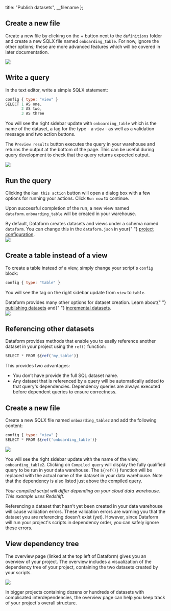 
  title: "Publish datasets",
  __filename
};


## Create a new file

Create a new file by clicking on the + button next to the `definitions` folder and create a new SQLX file named `onboarding_table`.
For now, ignore the other options; these are more advanced features which will be covered in later documentation.

<ScreenshotWrapper>
  <img src="/static/images/platform_guides/publish_tables/new_file.png" style={{ width: "100%" }} />
</ScreenshotWrapper>

## Write a query

In the text editor, write a simple SQLX statement:

```js
config { type: "view" }
SELECT 1 AS one,
       2 AS two,
       3 AS three
```

You will see the right sidebar update with `onboarding_table` which is the name of the dataset, a tag for the type - a `view` - as well as a validation message and two action buttons.

The `Preview results` button executes the query in your warehouse and returns the output at the bottom of the page. This can be useful during query development to check that the query returns expected output.

<ScreenshotWrapper>
  <img
    src="/static/images/platform_guides/publish_tables/compilation.png"
    style={{ width: "100%" }}
  />
</ScreenshotWrapper>

## Run the query

Clicking the `Run this action` button will open a dialog box with a few options for running your actions. Click `Run now` to continue.

Upon successful completion of the run, a new view named `dataform.onboarding_table` will be created in your warehouse.

<div className="bp3-callout bp3-icon-info-sign bp3-intent-primary" markdown="1">
  By default, Dataform creates datasets and views under a schema named <code>dataform</code>. You
  can change this in the <code>dataform.json</code> in your{" "}
  <a href="../guides/configuration">project configuration</a>.
</div>

<ScreenshotWrapper>
  <img src="/static/images/platform_guides/publish_tables/run_node.png" style={{ width: "100%" }} />
</ScreenshotWrapper>

## Create a table instead of a view

To create a table instead of a view, simply change your script's `config` block:

```js
config { type: "table" }
```

You will see the tag on the right sidebar update from `view` to `table`.

<div className="bp3-callout bp3-icon-info-sign bp3-intent-none" markdown="1">
  Dataform provides many other options for dataset creation. Learn about{" "}
  <a href="../guides/datasets">publishing datasets</a> and{" "}
  <a href="../guides/incremental-datasets">incremental datasets</a>.
</div>

<ScreenshotWrapper>
  <img
    src="/static/images/platform_guides/publish_tables/table_vs_view.png"
    style={{ width: "100%" }}
  />
</ScreenshotWrapper>

## Referencing other datasets

Dataform provides methods that enable you to easily reference another dataset in your project using the `ref()` function:

```js
SELECT * FROM ${ref('my_table')}
```

This provides two advantages:

- You don’t have provide the full SQL dataset name.
- Any dataset that is referenced by a query will be automatically added to that query's dependencies. Dependency queries are always executed before dependent queries to ensure correctness.

## Create a new file

Create a new SQLX file named `onboarding_table2` and add the following content:

```js
config { type: "view" }
SELECT * FROM ${ref('onboarding_table')}
```

<ScreenshotWrapper>
  <img
    src="/static/images/platform_guides/publish_tables/ref_query.png"
    style={{ width: "100%" }}
  />
</ScreenshotWrapper>

You will see the right sidebar update with the name of the view, `onboarding_table2`. Clicking on `Compiled query` will display the fully qualified query to be run in your data warehouse.
The `${ref()}` function will be replaced with the actual name of the dataset in your data warehouse. Note that the dependency is also listed just above the compiled query.

_*Your compiled script will differ depending on your cloud data warehouse. This example uses Redshift.*_

<div className="bp3-callout bp3-icon-info-sign bp3-intent-warning" markdown="1">
  Referencing a dataset that hasn't yet been created in your data warehouse will cause validation
  errors. These validation errors are warning you that the dataset you are referencing doesn't exist
  (yet). However, since Dataform will run your project's scripts in dependency order, you can safely
  ignore these errors.
</div>

## View dependency tree

The overview page (linked at the top left of Dataform) gives you an overview of your project. The overview includes a visualization of the dependency tree of your project, containing the two datasets created by your scripts.

<ScreenshotWrapper>
  <img
    src="/static/images/platform_guides/publish_tables/dependencies.png"
    style={{ width: "100%" }}
  />
</ScreenshotWrapper>

In bigger projects containing dozens or hundreds of datasets with complicated interdependencies, the overview page can help you keep track of your project's overall structure.
